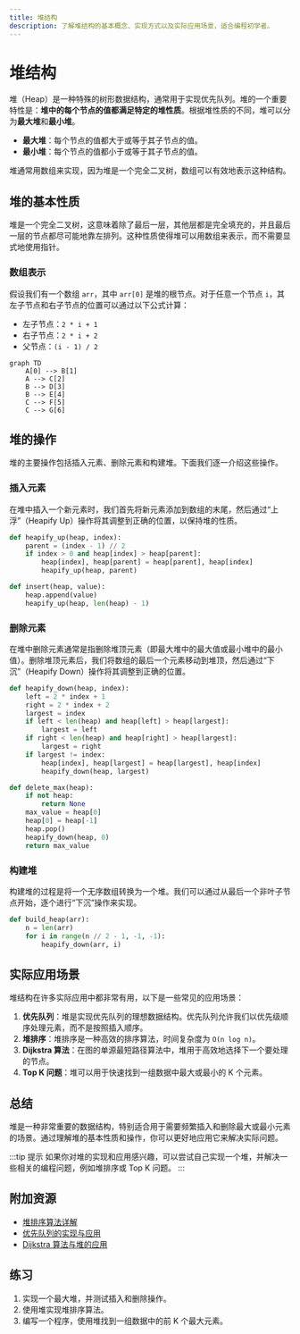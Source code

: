 ```yaml
---
title: 堆结构
description: 了解堆结构的基本概念、实现方式以及实际应用场景，适合编程初学者。
---
```


# 堆结构

堆（Heap）是一种特殊的树形数据结构，通常用于实现优先队列。堆的一个重要特性是：**堆中的每个节点的值都满足特定的堆性质**。根据堆性质的不同，堆可以分为**最大堆**和**最小堆**。

- **最大堆**：每个节点的值都大于或等于其子节点的值。
- **最小堆**：每个节点的值都小于或等于其子节点的值。

堆通常用数组来实现，因为堆是一个完全二叉树，数组可以有效地表示这种结构。

## 堆的基本性质

堆是一个完全二叉树，这意味着除了最后一层，其他层都是完全填充的，并且最后一层的节点都尽可能地靠左排列。这种性质使得堆可以用数组来表示，而不需要显式地使用指针。

### 数组表示

假设我们有一个数组 `arr`，其中 `arr[0]` 是堆的根节点。对于任意一个节点 `i`，其左子节点和右子节点的位置可以通过以下公式计算：

- 左子节点：`2 * i + 1`
- 右子节点：`2 * i + 2`
- 父节点：`(i - 1) / 2`

```mermaid
graph TD
    A[0] --> B[1]
    A --> C[2]
    B --> D[3]
    B --> E[4]
    C --> F[5]
    C --> G[6]
```

## 堆的操作

堆的主要操作包括插入元素、删除元素和构建堆。下面我们逐一介绍这些操作。

### 插入元素

在堆中插入一个新元素时，我们首先将新元素添加到数组的末尾，然后通过“上浮”（Heapify Up）操作将其调整到正确的位置，以保持堆的性质。

```python
def heapify_up(heap, index):
    parent = (index - 1) // 2
    if index > 0 and heap[index] > heap[parent]:
        heap[index], heap[parent] = heap[parent], heap[index]
        heapify_up(heap, parent)

def insert(heap, value):
    heap.append(value)
    heapify_up(heap, len(heap) - 1)
```

### 删除元素

在堆中删除元素通常是指删除堆顶元素（即最大堆中的最大值或最小堆中的最小值）。删除堆顶元素后，我们将数组的最后一个元素移动到堆顶，然后通过“下沉”（Heapify Down）操作将其调整到正确的位置。

```python
def heapify_down(heap, index):
    left = 2 * index + 1
    right = 2 * index + 2
    largest = index
    if left < len(heap) and heap[left] > heap[largest]:
        largest = left
    if right < len(heap) and heap[right] > heap[largest]:
        largest = right
    if largest != index:
        heap[index], heap[largest] = heap[largest], heap[index]
        heapify_down(heap, largest)

def delete_max(heap):
    if not heap:
        return None
    max_value = heap[0]
    heap[0] = heap[-1]
    heap.pop()
    heapify_down(heap, 0)
    return max_value
```

### 构建堆

构建堆的过程是将一个无序数组转换为一个堆。我们可以通过从最后一个非叶子节点开始，逐个进行“下沉”操作来实现。

```python
def build_heap(arr):
    n = len(arr)
    for i in range(n // 2 - 1, -1, -1):
        heapify_down(arr, i)
```

## 实际应用场景

堆结构在许多实际应用中都非常有用，以下是一些常见的应用场景：

1. **优先队列**：堆是实现优先队列的理想数据结构。优先队列允许我们以优先级顺序处理元素，而不是按照插入顺序。
2. **堆排序**：堆排序是一种高效的排序算法，时间复杂度为 `O(n log n)`。
3. **Dijkstra 算法**：在图的单源最短路径算法中，堆用于高效地选择下一个要处理的节点。
4. **Top K 问题**：堆可以用于快速找到一组数据中最大或最小的 K 个元素。

## 总结

堆是一种非常重要的数据结构，特别适合用于需要频繁插入和删除最大或最小元素的场景。通过理解堆的基本性质和操作，你可以更好地应用它来解决实际问题。

:::tip 提示
如果你对堆的实现和应用感兴趣，可以尝试自己实现一个堆，并解决一些相关的编程问题，例如堆排序或 Top K 问题。
:::

## 附加资源

- [堆排序算法详解](https://example.com/heap-sort)
- [优先队列的实现与应用](https://example.com/priority-queue)
- [Dijkstra 算法与堆的应用](https://example.com/dijkstra-heap)

## 练习

1. 实现一个最大堆，并测试插入和删除操作。
2. 使用堆实现堆排序算法。
3. 编写一个程序，使用堆找到一组数据中的前 K 个最大元素。